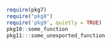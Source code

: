 ```r
require(pkg7)
require("pkg8")
require('pkg9', quietly = TRUE)
pkg10::some_function
pkg11:::some_unexported_function
```
